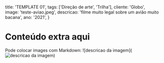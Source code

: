   title: 'TEMPLATE 01',
  tags: ['Direção de arte', 'Trilha'],
  cliente: 'Globo',
  image: 'teste-aviao.jpeg',
  descricao: 'filme muito legal sobre um avião muito bacana',
  ano: '2021',
}

# Conteúdo extra aqui

Pode colocar images com Markdown: ![descricao da imagem](![descricao da imagem](https://i.imgur.com/PArLLHf.jpeg))
